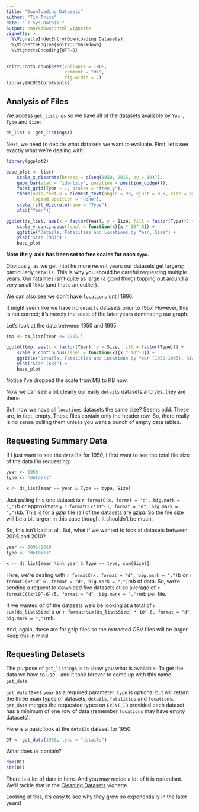```yaml
---
title: "Downloading Datasets"
author: "Tim Trice"
date: "`r Sys.Date()`"
output: rmarkdown::html_vignette
vignette: >
  %\VignetteIndexEntry{Downloading Datasets}
  %\VignetteEngine{knitr::rmarkdown}
  %\VignetteEncoding{UTF-8}
---
```


```r
knitr::opts_chunk$set(collapse = TRUE, 
                      comment = "#>", 
                      fig.width = 7)
library(NCDCStormEvents)
```

## Analysis of Files

We access `get_listings` so we have all of the datasets available by `Year`, `Type` and `Size`:

```r
ds_list <- get_listings()
```

Next, we need to decide what datasets we want to evaluate. First, let's see exactly what we're dealing with:

```r
library(ggplot2)

base_plot <- list( 
    scale_x_discrete(breaks = c(seq(1950, 2015, by = 10))), 
    geom_bar(stat = "identity", position = position_dodge()), 
    facet_grid(Type ~ ., scales = "free_y"), 
    theme(axis.text.x = element_text(angle = 90, vjust = 0.5, size = 10), 
          legend.position = "none"), 
    scale_fill_discrete(name = "Type"), 
    xlab("Year"))

ggplot(ds_list, aes(x = factor(Year), y = Size, fill = factor(Type))) + 
    scale_y_continuous(label = function(x){x * 10^-6}) + 
    ggtitle("Details, Fatalities and Locations by Year, Size") + 
    ylab("Size (MB)") + 
    base_plot
```

**Note the y-axis has been set to free scales for each `Type`.**

Obviously, as we get intot he more recent years our datasets get largers; particularly `details`. This is why you should be careful requesting multiple years. Our fatalities isn't quite as large (a good thing) topping out around a very small 15kb (and that's an outlier). 

We can also see we don't have `locations` until 1996. 

It might seem like we have no `details` datasets prior to 1957. However, this is not correct; it's merely the scale of the later years dominating our graph. 

Let's look at the data between 1950 and 1995:

```r
tmp <- ds_list[Year <= 1995,]

ggplot(tmp, aes(x = factor(Year), y = Size, fill = factor(Type))) + 
    scale_y_continuous(label = function(x){x * 10^-3}) + 
    ggtitle("Details, Fatalities and Locations by Year (1950-1995), Size") + 
    ylab("Size (KB)") + 
    base_plot
```

Notice I've dropped the scale from MB to KB now.

Now we can see a bit clearly our early `details` datasets and yes, they are there. 

But, now we have all `locations` datasets the same size? Seems odd. These are, in fact, empty. These files contain only the header row. So, there really is no sense pulling them unless you want a bunch of empty data tables. 

## Requesting Summary Data

If I just want to see the `details` for 1950, I first want to see the total file size of the data I'm requesting:

```r
year <- 1950
type <- "details"

x <- ds_list[Year == year & Type == type, Size]
```

Just pulling this one dataset is `r formatC(x, format = "d", big.mark = ",")`b or approximately `r formatC(x*10^-3, format = "d", big.mark = ",")`kb. This is for a *gzip* file (all of the datasets are gzip). So the file size will be a bit larger; in this case though, it shouldn't be much.

So, this isn't bad at all. But, what if we wanted to look at datasets between 2005 and 2010?

```r
year <- 2005:2010
type <- "details"

x <- ds_list[Year %in% year & Type == type, sum(Size)]
```

Here, we're dealing with `r formatC(x, format = "d", big.mark = ",")`b or `r formatC(x*10^-6, format = "d", big.mark = ",")`mb of data. So, we're sending a request to download five datasets at an average of `r formatC((x*10^-6)/5, format = "d", big.mark = ",")`mb per file. 

If we wanted *all* of the datasets we'd be looking at a total of `r sum(ds_list$Size)`b or `r format(sum(ds_list$Size) * 10^-6, format = "d", big.mark = ",")`mb. 

And, again, these are for gzip files so the extracted CSV files will be larger. Keep this in mind.

## Requesting Datasets

The purpose of `get_listings` is to show you what is available. To get the data we have to use - and it took forever to come up with this name - `get_data`.

`get_data` takes `year` as a required parameter. `type` is optional but will return the three main types of datasets, `details`, `fatalities` and `locations`. `get_data` merges the requested types on `EVENT_ID` provided each dataset has a minimum of one row of data (remember `locations` may have empty datasets).

Here is a basic look at the `details` dataset for 1950:

```r
DT <- get_data(1950, type = "details")
```

What does `DT` contain?

```r
dim(DT)
str(DT)
```

There is a lot of data in here. And you may notice a lot of it is redundant. We'll tackle that in the <u>Cleaning Datasets</u> vignette. 

Looking at this, it's easy to see why they grow so exponentially in the later years!
